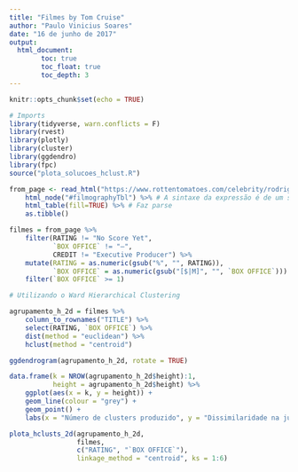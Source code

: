 ```yaml
---
title: "Filmes by Tom Cruise"
author: "Paulo Vinicius Soares"
date: "16 de junho de 2017"
output: 
  html_document:
        toc: true
        toc_float: true
        toc_depth: 3
---
```


```r
knitr::opts_chunk$set(echo = TRUE)
```

```r
# Imports
library(tidyverse, warn.conflicts = F)
library(rvest)
library(plotly)
library(cluster)
library(ggdendro)
library(fpc)
source("plota_solucoes_hclust.R")
```

```r
from_page <- read_html("https://www.rottentomatoes.com/celebrity/rodrigo_santoro/") %>% 
    html_node("#filmographyTbl") %>% # A sintaxe da expressão é de um seletor à lá JQuery: https://rdrr.io/cran/rvest/man/html_nodes.html 
    html_table(fill=TRUE) %>% # Faz parse
    as.tibble()

filmes = from_page %>% 
    filter(RATING != "No Score Yet", 
           `BOX OFFICE` != "—", 
           CREDIT != "Executive Producer") %>%
    mutate(RATING = as.numeric(gsub("%", "", RATING)), 
           `BOX OFFICE` = as.numeric(gsub("[$|M]", "", `BOX OFFICE`))) %>% 
    filter(`BOX OFFICE` >= 1) 
```

```r
# Utilizando o Ward Hierarchical Clustering

agrupamento_h_2d = filmes %>% 
    column_to_rownames("TITLE") %>%
    select(RATING, `BOX OFFICE`) %>%
    dist(method = "euclidean") %>% 
    hclust(method = "centroid")

ggdendrogram(agrupamento_h_2d, rotate = TRUE)

data.frame(k = NROW(agrupamento_h_2d$height):1, 
           height = agrupamento_h_2d$height) %>% 
    ggplot(aes(x = k, y = height)) + 
    geom_line(colour = "grey") + 
    geom_point() + 
    labs(x = "Número de clusters produzido", y = "Dissimilaridade na junção")

plota_hclusts_2d(agrupamento_h_2d, 
                 filmes, 
                 c("RATING", "`BOX OFFICE`"), 
                 linkage_method = "centroid", ks = 1:6)
```



